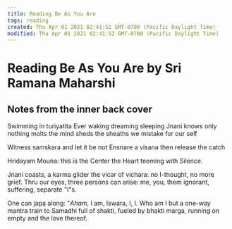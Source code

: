 ```yaml
---
title: Reading Be As You Are
tags: reading
created: Thu Apr 01 2021 02:41:52 GMT-0700 (Pacific Daylight Time)
modified: Thu Apr 01 2021 02:41:52 GMT-0700 (Pacific Daylight Time)
---
```


# Reading Be As You Are by Sri Ramana Maharshi

## Notes from the inner back cover

Swimming in turiyatita
Ever waking dreaming sleeping
Jnani knows only nothing
molts the mind
sheds the sheaths
we mistake for our self

Witness samskara and let it be not
Ensnare a visana then release the catch

Hridayam Mouna: this is the Center
the Heart teeming with Silence.

Jnani coasts, a karma glider
the vicar of vichara:
no I-thought, no more grief.
Thru our eyes, three persons can arise:
me, you, them
ignorant, suffering, separate "I"s.

One can japa along: "_Aham_, I am,
Iswara, I, I. Who am I
but a one-way mantra train to Samadhi
full of shakti,
fueled by bhakti marga,
running on empty
and the love thereof.
